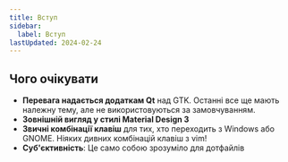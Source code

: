 ```yaml
---
title: Вступ
sidebar:
  label: Вступ
lastUpdated: 2024-02-24
---
```


## Чого очікувати

- **Перевага надається додаткам Qt** над GTK. Останні все ще мають належну тему, але не використовуються за замовчуванням.
- **Зовнішній вигляд у стилі Material Design 3**
- **Звичні комбінації клавіш** для тих, хто переходить з Windows або GNOME. Ніяких дивних комбінацій клавіш з vim!
- **Суб'єктивність**: Це само собою зрозуміло для дотфайлів